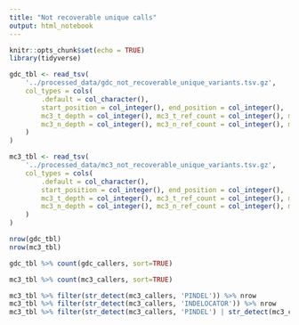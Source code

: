 ```yaml
---
title: "Not recoverable unique calls"
output: html_notebook
---
```



```r
knitr::opts_chunk$set(echo = TRUE)
library(tidyverse)
```


```r
gdc_tbl <- read_tsv(
    '../processed_data/gdc_not_recoverable_unique_variants.tsv.gz',
    col_types = cols(
        .default = col_character(),
        start_position = col_integer(), end_position = col_integer(),
        mc3_t_depth = col_integer(), mc3_t_ref_count = col_integer(), mc3_t_alt_count = col_integer(),
        mc3_n_depth = col_integer(), mc3_n_ref_count = col_integer(), mc3_n_alt_count = col_integer()
    )
)

mc3_tbl <- read_tsv(
    '../processed_data/mc3_not_recoverable_unique_variants.tsv.gz',
    col_types = cols(
        .default = col_character(),
        start_position = col_integer(), end_position = col_integer(),
        mc3_t_depth = col_integer(), mc3_t_ref_count = col_integer(), mc3_t_alt_count = col_integer(),
        mc3_n_depth = col_integer(), mc3_n_ref_count = col_integer(), mc3_n_alt_count = col_integer()
    )
)
```

```r
nrow(gdc_tbl)
nrow(mc3_tbl)
```


```r
gdc_tbl %>% count(gdc_callers, sort=TRUE)
```

```r
mc3_tbl %>% count(mc3_callers, sort=TRUE)
```

```r
mc3_tbl %>% filter(str_detect(mc3_callers, 'PINDEL')) %>% nrow
mc3_tbl %>% filter(str_detect(mc3_callers, 'INDELOCATOR')) %>% nrow
mc3_tbl %>% filter(str_detect(mc3_callers, 'PINDEL') | str_detect(mc3_callers, 'INDELOCATOR')) %>% nrow
```

